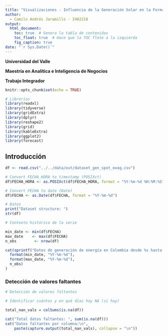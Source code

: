 ```yaml
---
title: "Visualizaciones - Influencia de la Generación Solar en la Formación del Precio Spot: Un Modelo Predictivo Aplicado al Mercado Eléctrico Colombiano"
author:
  - Camilo Andrés Jaramillo - 2402218
output:
  html_document:
    toc: true  # Genera la tabla de contenidos
    toc_float: true  # Hace que la TOC flote a la izquierda
    fig_caption: true
date: "`r Sys.Date()`"
---
```


**Universidad del Valle**

**Maestría en Analítica e Inteligencia de Negocios**

**Trabajo Integrador**

```r
knitr::opts_chunk$set(echo = TRUE)

# Librerías
library(readxl)
library(tidyverse)
library(gridExtra)
library(dplyr)
library(reshape2)
library(grid)
library(kableExtra) 
library(ggplot2)
library(forecast)
```

## Introducción

```r
df <- read.csv("../../data/out/dataset_gen_spot_exog.csv")

# Convert FECHA_HORA to timestamp (POSIXct)
df$FECHA_HORA <- as.POSIXct(df$FECHA_HORA, format = "%Y-%m-%d %H:%M:%S")

# Convert FECHA to date (Date)
df$FECHA <- as.Date(df$FECHA, format = "%Y-%m-%d")

# Datos
print("Dataset structure: ")
str(df)
```

```r
# Contexto histórico de la serie

min_date <- min(df$FECHA)
max_date    <- max(df$FECHA)
n_obs        <- nrow(df)

cat(sprintf("Datos de generación de energía en Colombia desde %s hasta %s con %d observaciones.\n",
  format(min_date, "%Y-%m-%d"),
  format(max_date, "%Y-%m-%d"),
  n_obs)
)
```

### Detección de valores faltantes

```r
# Detección de valores faltantes

# Identificar cuántos y en qué días hay NA (si hay)

total_nan_vals = colSums(is.na(df))

cat("Total datos faltantes: ", sum(is.na(df)))
cat("Datos faltantes por columna:\n", 
    paste(capture.output(total_nan_vals), collapse = "\n"))

```

